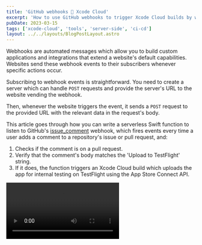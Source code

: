 ```yaml
---
title: 'GitHub webhooks 🤝 Xcode Cloud'
excerpt: 'How to use GitHub webhooks to trigger Xcode Cloud builds by writing a comment on a pull request.'
pubDate: 2023-03-15
tags: ['xcode-cloud', 'tools', 'server-side', 'ci-cd']
layout: ../../layouts/BlogPostLayout.astro
---
```



Webhooks are automated messages which allow you to build custom applications and integrations that extend a website's default capabilities. Websites send these webhook events to their subscribers whenever specific actions occur.

Subscribing to webhook events is straightforward. You need to create a server which can handle `POST` requests and provide the server's URL to the website vending the webhook.

Then, whenever the website triggers the event, it sends a `POST` request to the provided URL with the relevant data in the request's body.

This article goes through how you can write a serverless Swift function to listen to GitHub's [issue_comment](https://docs.github.com/webhooks-and-events/webhooks/webhook-events-and-payloads#issue_comment) webhook, which fires events every time a user adds a comment to a repository's issue or pull request, and:

1. Checks if the comment is on a pull request.
2. Verify that the comment's body matches the 'Upload to TestFlight' string.
3. If it does, the function triggers an Xcode Cloud build which uploads the app for internal testing on TestFlight using the App Store Connect API.

<Video src="/assets/posts/github-webhooks-and-xcode-cloud/demo.mp4" />

## The Xcode Cloud workflow

Before starting the automation process, you first need to set up an Xcode Cloud workflow which uploads the app to TestFlight for internal testing which the webhook can trigger.

To do so, open Xcode, go to the `Report Navigator` menu, select the `Cloud` tab, right-click the target you want to create the new workflow for and click the `Manage Workflows...` button from the context menu.

![The Cloud section in the report navigator menu of Xcode](/assets/posts/github-webhooks-and-xcode-cloud/manage-workflows.webp)

In the workflow list screen, click the `+` button.

![The workflow list screen with the plus button highlighted](/assets/posts/github-webhooks-and-xcode-cloud/create.webp)

Change the default name of the workflow to 'TestFlight' and turn it off so that it does not get run automatically based on the start conditions you'll set up next. This is the way to create a _manual_ workflow in Xcode Cloud.

![The default workflow configuration page with the name set to TestFlight and the toggle at the top switched off](/assets/posts/github-webhooks-and-xcode-cloud/manual-workflow.webp)

Add a start condition to start the workflow on any branch change. Every Xcode Cloud workflow requires a start condition, but you can prevent this condition from triggering a new build by turning the workflow off.

![The workflow configuration page showing a start condition of any branch](/assets/posts/github-webhooks-and-xcode-cloud/archive-any-branch.webp)

Add an archive action and select the `TestFlight (Internal Testing Only)` deployment preparation.

![The workflow configuration page showing an action which archives the app for internal testing](/assets/posts/github-webhooks-and-xcode-cloud/archive-internal-testing.webp)

Add a post-action step to deliver the app to TestFlight for internal testing. You need to add a test group for this step to work.

![A post-action step to deliver the app to TestFlight and all internal testers](/assets/posts/github-webhooks-and-xcode-cloud/internal-testing.webp)

When triggered, the new workflow uploads the app to TestFlight and distributes it to an internal test group.

## Creating a serverless function

An easy way to create a service which listens to `POST` requests from GitHub is to use an Amazon Web Services lambda. Using this approach has the added benefit of not having to worry about a server's uptime and maintenance.

Thanks to the great work from the [swift-server group](https://github.com/swift-server), you can create a lambda using Swift.

> Please note that this article assumes knowledge of building and deploying Swift Amazon Web Services lambdas. If you are not familiar with this topic, please refer to the [swift-aws-lambda-runtime](https://github.com/swift-server/swift-aws-lambda-runtime) documentation.

### Getting started

To create an Amazon Web Services lambda, you first need to create an executable Swift package:

```bash:Terminal
# Create an empty directory
mkdir upload-to-testflight-webhook
# Move into the new directory
cd upload-to-testflight-webhook
# Create a new executable Swift package
swift package init --type executable --name UploadToTestFlightWebhook
```

The preceding command generates an executable Swift package with the following folder structure:

```bash:📦
.
├── Package.swift
├── README.md
├── Sources
│   └── UploadToTestFlightWebhook
│       └── UploadToTestFlightWebhook.swift
└── Tests
    └── UploadToTestFlightWebhookTests
        └── UploadToTestFlightWebhookTests.swift
```

### Adding the dependencies

The first dependency you need to bring in is the [swift-aws-lambda-runtime](https://github.com/swift-server/swift-aws-lambda-runtime) by the [swift-server group](https://github.com/swift-server).

The lambda also needs to listen to the `POST` requests sent by GitHub and, for this reason, it needs to have an Amazon API Gateway that can handle these as its trigger.

To read data from the gateway's body, you need to add the [swift-aws-lambda-events](https://github.com/swift-server/swift-aws-lambda-events) package from [swift-server](https://github.com/swift-server) as a dependency.

```swift:Package.swift
// swift-tools-version: 5.7

import PackageDescription

let package = Package(
    name: "UploadToTestFlightWebhook",
    platforms: [.macOS(.v12)],
    dependencies: [
        .package(url: "https://github.com/swift-server/swift-aws-lambda-runtime.git", exact: "1.0.0-alpha.1"),
        .package(url: "https://github.com/swift-server/swift-aws-lambda-events.git", exact: "0.1.0")
    ],
    targets: [
        .executableTarget(
            name: "UploadToTestFlightWebhook",
            dependencies: [
                .product(name: "AWSLambdaRuntime", package: "swift-aws-lambda-runtime"),
                .product(name: "AWSLambdaEvents", package: "swift-aws-lambda-events")
            ]
        )
    ]
)
```

### Creating an empty lambda

To create an Amazon Web Services lambda which handles API Gateway events, you need to import both the `AWSLambdaRuntime` and `AWSLambdaEvents` packages you imported in the previous section and create a `@main` decorated `struct` which conforms to the `LambdaHandler` protocol.

```swift:UploadToTestFlightWebhook.swift
import AWSLambdaRuntime
import AWSLambdaEvents

@main
struct UploadToTestFlightWebhook: SimpleLambdaHandler {
    func handle(_ request: APIGatewayV2Request, context: LambdaContext) async throws -> APIGatewayV2Response {
        return .init(
            statusCode: .ok,
            body: "Hello World 👋"
        )
    }
}
```

## Parsing the web hook's payload

The GitHub [issue_comment](https://docs.github.com/webhooks-and-events/webhooks/webhook-events-and-payloads#issue_comment) webhook sends a payload with the relevant information every time a user adds a comment to a repository's issue or pull request.

From all the information in the payload, the webhook just needs the following fields:

```json:payload.json
{
  "action": "created",
  "issue": {
    "pull_request": {
      "url": "https://api.github.com/repos/polpielladev/QRBuddy/pulls/1"
    }
  },
  "repository": {
    "name": "QRBuddy"
  },
  "comment": {
    "body": "Upload to testflight"
  }
}
```

To parse the payload, the lambda needs to decode the `APIGatewayV2Request`'s `body` property into a `GithubWebhookData` struct using a `JSONDecoder` with a `convertFromSnakeCase` key decoding strategy.

```swift:UploadToTestFlightWebhook.swift
struct GithubWebhookData: Decodable {
    let action: String
    let issue: Issue
    let repository: Repository
    let comment: Comment

    struct Issue: Decodable {
        let pullRequest: PullRequest

        struct PullRequest: Decodable {
            let url: URL
        }
    }

    struct Repository: Decodable {
        let name: String
    }

    struct Comment: Decodable {
        let body: String
    }
}

@main
struct UploadToTestFlightWebhook: SimpleLambdaHandler {
    let snakeCaseDecoder: JSONDecoder

    init() {
        let decoder = JSONDecoder()
        decoder.keyDecodingStrategy = .convertFromSnakeCase
        snakeCaseDecoder = decoder
    }

    func handle(_ request: APIGatewayV2Request, context: LambdaContext) async throws -> APIGatewayV2Response {
        guard let body = request.body,
              let bodyData = body.data(using: .utf8),
              let request = try? snakeCaseDecoder.decode(GithubWebhookData.self, from: bodyData) else {
            return .init(statusCode: .badRequest, body: "Could not parse the request content...")
        }

        guard request.action == "created",
              request.comment.body.lowercased() == "upload to testflight" else {
            return .init(statusCode: .ok, body: "Not handling the event...")
        }

        // ...
    }
}
```

The lambda needs to handle just the `created` action to ensure it triggers builds for new comments and not for comment edits or deletions.

The lambda also needs to verify that the comment's body matches 'upload to TestFlight' and is not case-sensitive.

## Retrieving the pull request's information

While the GitHub [issue_comment](https://docs.github.com/webhooks-and-events/webhooks/webhook-events-and-payloads#issue_comment) webhook sends some of the pull request's information, it doesn't send enough to determine what the pull request's head branch is.

To find this information, the lambda needs to make a `GET` request to the `pullRequest`'s `url` property from the webhook's event payload.

This property is a URL pointing to the [pulls](https://docs.github.com/en/rest/pulls/pulls?apiVersion=2022-11-28#get-a-pull-request) GitHub endpoint, which requires authentication when working with private repositories. GitHub API's response contains a `head` object with the branch's `ref`, which is the name that the lambda needs.

```swift:UploadToTestFlightWebhook.swift
struct GithubPullRequest: Decodable {
    let head: Head

    struct Head: Decodable {
        let ref: String
    }
}

@main
struct UploadToTestFlightWebhook: SimpleLambdaHandler {
    func handle(_ request: APIGatewayV2Request, context: LambdaContext) async throws -> APIGatewayV2Response {
        // ...

        var urlRequest = URLRequest(url: request.issue.pullRequest.url)
        urlRequest.setValue("Bearer 🙈", forHTTPHeaderField: "Authorization")
        // Small helper class to make async requests
        let urlSession = URLSessionWrapper()
        let data = try await urlSession.data(for: urlRequest)

        let headBranchName = try snakeCaseDecoder.decode(GithubPullRequest.self, from: data)
            .head
            .ref

        // ...
    }
}
```

## Importing appstoreconnect-swift-sdk

To make it easier to interact with App Store Connect, you can use [Antoine van der Lee's appstoreconnect-swift-sdk Swift package](https://github.com/AvdLee/appstoreconnect-swift-sdk):

```swift:Package.swift
// swift-tools-version: 5.7

import PackageDescription

let package = Package(
    name: "UploadToTestFlightWebhook",
    platforms: [.macOS(.v12)],
    dependencies: [
        // Use the master revision as it implements Linux compatibility
        .package(url: "https://github.com/AvdLee/appstoreconnect-swift-sdk.git", revision: "master"),
        .package(url: "https://github.com/swift-server/swift-aws-lambda-runtime.git", exact: "1.0.0-alpha.1"),
        .package(url: "https://github.com/swift-server/swift-aws-lambda-events.git", exact: "0.1.0")
    ],
    targets: [
        .executableTarget(
            name: "UploadToTestFlightWebhook",
            dependencies: [
                .product(name: "AWSLambdaRuntime", package: "swift-aws-lambda-runtime"),
                .product(name: "AWSLambdaEvents", package: "swift-aws-lambda-events")
            ]
        )
    ]
)
```

### Setting up the `APIProvider`

The `APIProvider` from the [appstoreconnect-swift-sdk Swift package](https://github.com/AvdLee/appstoreconnect-swift-sdk) gives you a way to interact with App Store Connect's API. It requires an `APIConfiguration` with your App Store Connect's credentials to be able to make authenticated requests.

```swift:UploadToTestFlightWebhook.swift
// ...
import AppStoreConnect_Swift_SDK

@main
struct UploadToTestFlightWebhook: SimpleLambdaHandler {
    func handle(_ request: APIGatewayV2Request, context: LambdaContext) async throws -> APIGatewayV2Response {
        // ...

        let config = try APIConfiguration(
            issuerID: "🙈",
            privateKeyID: "🙈",
            privateKey: "🙈"
        )

        let provider = APIProvider(configuration: config)

        // ...
    }
}
```

> This article doesn't go into detail on how to create and retrieve the credentials from App Store Connect. For more information, please refer to [this article on the topic](https://www.polpiella.dev/fastlane-appstore-connect-api-and-github-actions#creating-an-app-store-connect-api-key).

## Triggering an Xcode Cloud build

The lambda now has all the tools and information it needs from the webhook to interact with the App Store Connect API and trigger a new `TestFlight` workflow run.

### Finding the correct product

To trigger a new workflow run, you first need to find the product associated with the pull request's repository name by:

1. Making a network request to the [App Store Connect API's ciProducts endpoint](https://developer.apple.com/documentation/appstoreconnectapi/list_all_xcode_cloud_products) to retrieve all the Xcode Cloud products of type `app`.
2. Finding the product that matches the pull request's repository name by comparing the `repositoryName` property from the `scmRepository` included item with the pull request's repository name. If there are any matches, the lambda retrieves the repository entity's `id`.
3. Finding the product that matches the repository entity's `id` by comparing the `repositoryId` property from the `product`'s `relationships` with the repository entity's `id`. If the repository has no matching product, the lambda returns a `404` response.

```swift:UploadToTestFlightWebhook.swift
@main
struct UploadToTestFlightWebhook: SimpleLambdaHandler {
    func handle(_ request: APIGatewayV2Request, context: LambdaContext) async throws -> APIGatewayV2Response {
        // ...

        let producstEndpoint = APIEndpoint
                .v1
                .ciProducts
                .get(parameters: .init(filterProductType: [.app], include: [.primaryRepositories, .bundleID]))

        let productResponse = try await provider.request(producstEndpoint)

        guard let repositoryId: String = productResponse
            .included?
            .compactMap({ includedItem in
                switch includedItem {
                case .scmRepository(let scmData) where scmData.attributes?.repositoryName == request.repository.name:
                    return scmData.id
                default: return nil
                }
            })
            .first,

        let productId = productResponse.data.first(where: {
            $0.relationships?.primaryRepositories?.data?.contains { $0.id == repositoryId } == true
        })?.id else {
            return .init(statusCode: .notFound, body: "Could not find a product for this repository")
        }

        // ...
    }
}
```

### Getting the workflow id

You now need to verify that the product you found in the previous section has a workflow called `TestFlight` by:

1. Making a network request to the [App Store Connect API's ciProducts/productId/workflows endpoint](https://developer.apple.com/documentation/appstoreconnectapi/list_all_workflows_for_an_xcode_cloud_product) to list all the workflows for the product.
2. Finding the `TestFlight` workflow by getting the first item in the workflows' array whose name matches `TestFlight`. If there are no matches, the lambda returns a response with `404` status code.

```swift:UploadToTestFlightWebhook.swift
@main
struct UploadToTestFlightWebhook: SimpleLambdaHandler {
    func handle(_ request: APIGatewayV2Request, context: LambdaContext) async throws -> APIGatewayV2Response {
        // ...

        let allWorkflowsEndpoint = APIEndpoint
            .v1
            .ciProducts
            .id(productId)
            .workflows

        let workflows = try await provider
            .request(
                Request<WorkflowsResponse>(
                    method: "GET",
                    path: allWorkflowsEndpoint.path,
                    query: [("fields[ciWorkflows]", "name")]
                )
            )

        guard let workflowId = workflows.data.first(where: { $0.attributes.name == "Testflight" })?.id else {
            return .init(statusCode: .notFound, body: "Could not find a `TestFlight` workflow in product")
        }

        // ...
    }
}
```

### Finding the correct git reference id

To start a new workflow run from the pull request's head branch, you need to find the id associated with that branch in App Store Connect.

Contrary to what you might think, this id is Xcode Cloud specific and is not the same as the ref from the branch in GitHub.

You can retrieve this id by following these steps:

1. Retrieve the `TestFlight` workflow information from the [App Store Connect API's ciWorkflows/id endpoint](https://developer.apple.com/documentation/appstoreconnectapi/read_xcode_cloud_workflow_information) and specify that the response must include the `repository` information.
2. Retrieve the git references for the repository from the [scmRepositories/gitReferences endpoint](https://developer.apple.com/documentation/appstoreconnectapi/read_git_repository_information).
3. Filter the git references array to find the object whose name matches the pull request's head branch's name. If no matching git reference exists, the lambda returns a response with `404` status code.

```swift:UploadToTestFlightWebhook.swift
@main
struct UploadToTestFlightWebhook: SimpleLambdaHandler {
    func handle(_ request: APIGatewayV2Request, context: LambdaContext) async throws -> APIGatewayV2Response {
        // ...

        let workflowEndpoint = APIEndpoint
            .v1
            .ciWorkflows
            .id(workflowId)
            .get(parameters: .init(include: [.repository]))

        let workflow = try await provider.request(workflowEndpoint).data

        let gitRefsEndpoint = APIEndpoint
            .v1
            .scmRepositories
            .id(repositoryId)
            .gitReferences
            .get()

        let gitRefs = try await provider.request(gitRefsEndpoint)

        guard let ref = gitRefs.data.first(where: { $0.attributes?.name == headBranchName }) else {
            return .init(statusCode: .notFound, body: "There is no branch named \(headBranchName) in the repository")
        }

        // ...
    }
}
```

### Starting a new build

Now that you have all the information available, you are ready to trigger a new workflow by:

1. Creating a new [CiBuildRunCreateRequest](https://developer.apple.com/documentation/appstoreconnectapi/cibuildruncreaterequest) object with the workflow and the source branch as relationships for the request.
2. Making a network request to the [ciBuildRuns endpoint from the App Store Connect API](https://developer.apple.com/documentation/appstoreconnectapi/start_a_build) to start a new workflow run.
3. Return a response with `200` status code.

```swift:UploadToTestFlightWebhook.swift
@main
struct UploadToTestFlightWebhook: SimpleLambdaHandler {
    func handle(_ request: APIGatewayV2Request, context: LambdaContext) async throws -> APIGatewayV2Response {
        // ...

        let requestRelationships = CiBuildRunCreateRequest
            .Data
            .Relationships(
                workflow: .init(data: .init(type: .ciWorkflows, id: workflow.id)),
                sourceBranchOrTag: .init(data: .init(type: .scmGitReferences, id: ref.id))
            )
            let requestData = CiBuildRunCreateRequest.Data(
                type: .ciBuildRuns,
                relationships: requestRelationships
            )

        let buildRunCreateRequest = CiBuildRunCreateRequest(data: requestData)

        let workflowRun = APIEndpoint
            .v1
            .ciBuildRuns
            .post(buildRunCreateRequest)

        _ = try await provider.request(workflowRun)

        return .init(
            statusCode: .ok,
            body: "Job \(workflow.attributes?.name ?? "") triggered."
        )
    }
}
```

## Setting up the webhook

After deploying the lambda you have just built, the last thing to do is to set up the webhook on a GitHub repository.

To do so, go to the repository's settings, navigate to the 'Webhooks' section and click the 'Add Webhook' button.

![A screenshot of the webhooks section in a GitHub repository](/assets/posts/github-webhooks-and-xcode-cloud/add-webhook.webp)

Enter the URL for the deployed server in the 'Payload URL' field, select 'application/json' as the 'Content type', and choose the 'Let me select individual events' option.

From the list of available events, select 'Issue Comments'.

![The new webook configuration page](/assets/posts/github-webhooks-and-xcode-cloud/create-webhook.webp)

Check the 'Active' box to ensure the webhook is on and click the 'Add webhook' button to save the configuration.

![A page showing the active checkbox in the new webhook page](/assets/posts/github-webhooks-and-xcode-cloud/active.webp)

You should now be able to trigger a new build by writing a comment which says 'Upload to TestFlight' on any pull request in the repository 🎉.
